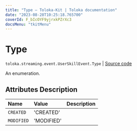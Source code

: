 ```yaml
---
title: "Type — Toloka-Kit | Toloka documentation"
date: "2023-08-28T10:25:18.765700"
coverId: F_bIcOYF9yjrxkPZrXc3
docsMenu: "tkitMenu"
---
```


# Type

`toloka.streaming.event.UserSkillEvent.Type` | [Source code](https://github.com/Toloka/toloka-kit/blob/v1.2.1/src/streaming/event.py#L86)

An enumeration.

## Attributes Description

| Name | Value | Description |
| :------| :-----------| :----------| 
`CREATED`|'CREATED'|
`MODIFIED`|'MODIFIED'|
